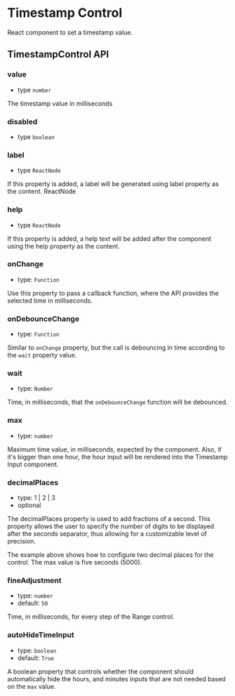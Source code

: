 
<Meta
  title="Packages/VideoPress/Timestamp Control"
  component={TimestampControl}
/>

# Timestamp Control

React component to set a timestamp value.

<Canvas withSource="open">
  <Story id="packages-videopress-timestamp-control--default" />
</Canvas>

## TimestampControl API

### value

- type `number`

The timestamp value in milliseconds

### disabled

- type `boolean`

<Canvas withSource="false">
  <Story id="packages-videopress-timestamp-control--disabled" />
</Canvas>

### label

- type `ReactNode`

If this property is added, a label will be generated using label property as the content.
ReactNode

### help

- type `ReactNode`

If this property is added, a help text will be added after the component using the help property as the content.

### onChange

- type: `Function`

Use this property to pass a callback function, where the API provides the selected time in milliseconds.

### onDebounceChange

- type: `Function`

Similar to `onChange` property, but the call is debouncing in time according to the `wait` property value.

### wait

- type: `Number`

Time, in milliseconds, that the `onDebounceChange` function will be debounced.

###

### max

- type: `number`

Maximum time value, in milliseconds, expected by the component.
Also, if it's bigger than one hour, the hour input will be rendered into the Timestamp Input component.

### decimalPlaces

- type: 1 | 2 | 3
- optional

The decimalPlaces property is used to add fractions of a second.
This property allows the user to specify the number of digits to be displayed after the seconds separator,
thus allowing for a customizable level of precision.

<Canvas withSource="open">
  <Story id="packages-videopress-timestamp-control--decimal-places" />
</Canvas>

The example above shows how to configure two decimal places for the control. The max value is five seconds (5000).

### fineAdjustment

- type: `number`
- default: `50`

Time, in milliseconds, for every step of the Range control.

### autoHideTimeInput

- type: `boolean`
- default: `True`

A boolean property that controls whether the component should automatically
hide the hours, and minutes inputs that are not needed based on the `max` value.
